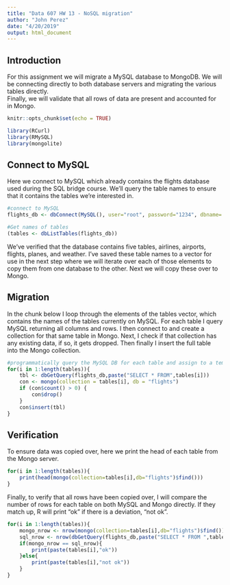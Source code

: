 ```yaml
---
title: "Data 607 HW 13 - NoSQL migration"
author: "John Perez"
date: "4/20/2019"
output: html_document
---
```


## Introduction

For this assignment we will migrate a MySQL database to MongoDB. We will be connecting directly to both database servers and migrating the various tables directly.  
Finally, we will validate that all rows of data are present and accounted for in Mongo.  


```r
knitr::opts_chunk$set(echo = TRUE)

library(RCurl)
library(RMySQL)
library(mongolite)
```
## Connect to MySQL  

Here we connect to MySQL which already contains the flights database used during the SQL bridge course. We'll query the table names to ensure that it contains the tables we're interested in.  


```r
#connect to MySQL
flights_db <- dbConnect(MySQL(), user="root", password="1234", dbname='flights', host='localhost')

#Get names of tables
(tables <- dbListTables(flights_db))


```

We've verified that the database contains five tables, airlines, airports, flights, planes, and weather.  I've saved these table names to a vector for use in the next step where we will iterate over each of those elements to copy them from one database to the other. Next we will copy these over to Mongo.  


## Migration  

In the chunk below I loop through the elements of the tables vector, which contains the names of the tables currently on MySQL. For each table I query MySQL returning all columns and rows. I then connect to and create a collection for that same table in Mongo. Next, I check if that collection has any existing data, if so, it gets dropped. Then finally I insert the full table into the Mongo collection.  


```r
#programmatically query the MySQL DB for each table and assign to a temporary variable, then insert to mongodb
for(i in 1:length(tables)){
    tbl <- dbGetQuery(flights_db,paste("SELECT * FROM",tables[i]))
    con <- mongo(collection = tables[i], db = "flights")
    if (con$count() > 0) {
        con$drop() 
    }
    con$insert(tbl)
}
```

## Verification  

To ensure data was copied over, here we print the head of each table from the Mongo server.  

```r
for(i in 1:length(tables)){
    print(head(mongo(collection=tables[i],db="flights")$find()))  
}
```

Finally, to verify that all rows have been copied over, I will compare the number of rows for each table on both MySQL and Mongo directly. If they match up, R will print "ok" if there is a deviation, "not ok".  

```r
for(i in 1:length(tables)){
    mongo_nrow <- nrow(mongo(collection=tables[i],db="flights")$find())
    sql_nrow <- nrow(dbGetQuery(flights_db,paste("SELECT * FROM ",tables[i])))
    if(mongo_nrow == sql_nrow){
        print(paste(tables[i],"ok"))
    }else{
        print(paste(tables[i],"not ok"))
    }
}


```

